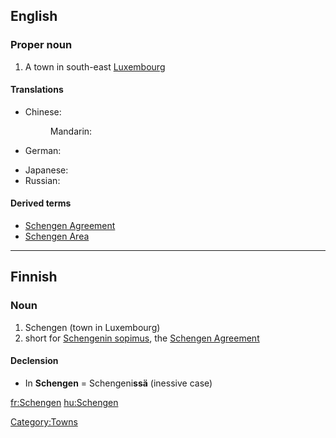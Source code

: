 ==English==
{{wikipedia}}

===Proper noun===
{{en-proper noun}}

# A town in south-east [[Luxembourg]]

====Translations====
{{trans-top|city in Luxembourg}}
* Chinese:
*: Mandarin: {{t|zh|申根|tr=Shēngēn|sc=Hani}}
* German: {{t|de|Schengen|n}}
{{trans-mid}}
* Japanese: {{t|ja|シェンゲン|tr=Shengen|sc=Jpan}}
* Russian: {{t|ru|Шенген|m|tr=Šengén, Šéngen|sc=Cyrl}}
{{trans-bottom}}

====Derived terms====
* [[Schengen Agreement]]
* [[Schengen Area]]

[[Category:Towns]]


----

==Finnish==

===Noun===
{{infl|fi|noun}}

# Schengen (town in Luxembourg)
# short for [[w:fi:Schengenin sopimus|Schengenin sopimus]], the [[w:Schengen Agreement|Schengen Agreement]]

====Declension====
* In '''Schengen''' = Schengeni'''ssä''' (inessive case)
{{fi-decl-risti|Schengen|||ä|nopl=1}}

[[fr:Schengen]]
[[hu:Schengen]]